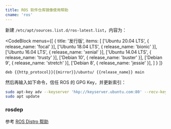 ```yaml
---
title: ROS 软件仓库镜像使用帮助
cname: 'ros'
---
```


新建 `/etc/apt/sources.list.d/ros-latest.list`，内容为：

<CodeBlock
  menus={[
    {
      title: '发行版',
      items: [
        ['Ubuntu 20.04 LTS', { release_name: 'focal' }],
        ['Ubuntu 18.04 LTS', { release_name: 'bionic' }],
        ['Ubuntu 16.04 LTS', { release_name: 'xenial' }],
        ['Ubuntu 14.04 LTS', { release_name: 'trusty' }],
        ['Debian 10', { release_name: 'buster' }],
        ['Debian 9', { release_name: 'stretch' }],
        ['Debian 8', { release_name: 'jessie' }],
      ]
    }
  ]}
>


```properties
deb {{http_protocol}}{{mirror}}/ubuntu/ {{release_name}} main
```

</CodeBlock>

然后再输入如下命令，信任 ROS 的 GPG Key，并更新索引：

<CodeBlock>

```bash
sudo apt-key adv --keyserver 'hkp://keyserver.ubuntu.com:80' --recv-key C1CF6E31E6BADE8868B172B4F42ED6FBAB17C654
sudo apt update
```

</CodeBlock>

### rosdep

参考 [ROS Distro 帮助](/rosdistro/)
